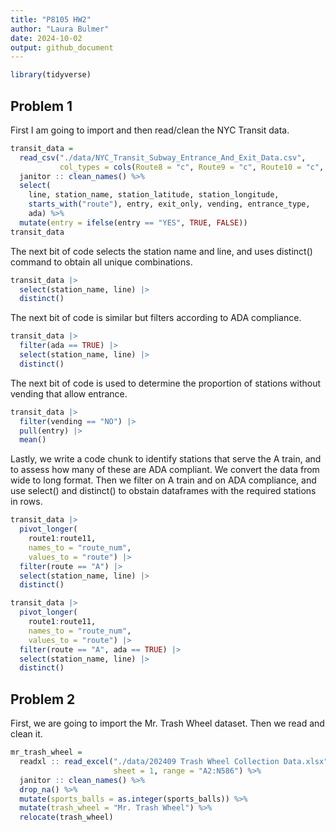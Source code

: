 ```yaml
---
title: "P8105 HW2"
author: "Laura Bulmer"
date: 2024-10-02
output: github_document
---
```


```r
library(tidyverse)
```

## Problem 1

First I am going to import and then read/clean the NYC Transit data.

```r
transit_data = 
  read_csv("./data/NYC_Transit_Subway_Entrance_And_Exit_Data.csv", 
           col_types = cols(Route8 = "c", Route9 = "c", Route10 = "c", Route11 = "c")) %>% 
  janitor :: clean_names() %>% 
  select(
    line, station_name, station_latitude, station_longitude, 
    starts_with("route"), entry, exit_only, vending, entrance_type, 
    ada) %>% 
  mutate(entry = ifelse(entry == "YES", TRUE, FALSE))
transit_data
```

The next bit of code selects the station name and line, and uses distinct() command to 
obtain all unique combinations.
```r
transit_data |> 
  select(station_name, line) |> 
  distinct()
```

The next bit of code is similar but filters according to ADA compliance.
```r
transit_data |> 
  filter(ada == TRUE) |> 
  select(station_name, line) |> 
  distinct()
```


The next bit of code is used to determine the proportion of stations without 
vending that allow entrance.
```r
transit_data |> 
  filter(vending == "NO") |> 
  pull(entry) |> 
  mean()
```

Lastly, we write a code chunk to identify stations that serve the A train, and to assess how many of these are ADA compliant. We convert the data from wide to long format. Then we filter on A train and on ADA compliance, and use select() and distinct() to obstain dataframes with the required stations in rows.
```r
transit_data |> 
  pivot_longer(
    route1:route11,
    names_to = "route_num",
    values_to = "route") |> 
  filter(route == "A") |> 
  select(station_name, line) |> 
  distinct()

transit_data |> 
  pivot_longer(
    route1:route11,
    names_to = "route_num",
    values_to = "route") |> 
  filter(route == "A", ada == TRUE) |> 
  select(station_name, line) |> 
  distinct()
```


## Problem 2

First, we are going to import the Mr. Trash Wheel dataset. Then we read and 
clean it. 

```r
mr_trash_wheel = 
  readxl :: read_excel("./data/202409 Trash Wheel Collection Data.xlsx", 
                       sheet = 1, range = "A2:N586") %>% 
  janitor :: clean_names() %>% 
  drop_na() %>% 
  mutate(sports_balls = as.integer(sports_balls)) %>% 
  mutate(trash_wheel = "Mr. Trash Wheel") %>% 
  relocate(trash_wheel)
```

